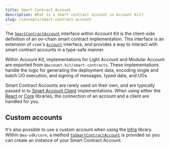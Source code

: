 ```yaml
---
title: Smart Contract Account
description: What is a smart contract account in Account Kit?
slug: /concepts/smart-contract-account
---
```




The [`SmartContractAccount`](#TODO/link-to-type) interface within Account Kit is the client-side definition of an on-chain smart contract implementation.
This interface is an extension of `viem`'s [`Account`](https://viem.sh/docs/accounts/local/toAccount#toaccount) interface, and provides a way to interact with smart contract accounts in a type-safe manner.

Within Account Kit, implementations for Light Account and Modular Account are exported from `@account-kit/smart-contracts`. These implementations handle the logic for generating the deployment data, encoding
single and batch UO execution, and signing of messages, typed data, and UOs.

Smart Contract Accounts are rarely used on their own, and are typically passed in to [Smart Account Client](#TODO/concepts/smart-account-client) implementations.
When using either the [React](/wallets/react/overview) or [Core](/wallets/core/overview) libraries, the connection of an account and a client are handled for you.

## Custom accounts

It's also possible to use a custom account when using the [Infra](/wallets/infra/overview) library.
Within `@aa-sdk/core`, a method [`toSmartContractAccount`](/wallets/reference/aa-sdk/core/functions/toSmartContractAccount) is provided so you can create an instance of your Smart Contract Account.
